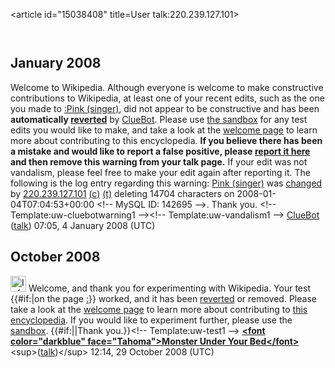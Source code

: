 <article id="15038408" title=User talk:220.239.127.101>
	<talkpage id="15038408" title="User talk:220.239.127.101">


== January 2008 ==
{{{icon|[[Image:Information.svg|left|25px]] }}}Welcome to Wikipedia. Although everyone is welcome to make constructive contributions to Wikipedia, at least one of your recent edits, such as the one you made to [[:Pink (singer)]], did not appear to be constructive and has been '''automatically [[Help:Reverting|reverted]]''' by [[User:ClueBot|ClueBot]].  Please use [[Wikipedia:Sandbox|the sandbox]] for any test edits you would like to make, and take a look at the [[Wikipedia:Introduction|welcome page]] to learn more about contributing to this encyclopedia. {{User:ClueBot/Tracker}} '''If you believe there has been a mistake and would like to report a false positive, please [[User:ClueBot/FalsePositives|report it here]] and then remove this warning from your talk page.'''  If your edit was not vandalism, please feel free to make your edit again after reporting it. The following is the log entry regarding this warning: [[Pink (singer)]] was [http://en.wikipedia.org/w/index.php?title=Pink+%28singer%29&amp;diff=182058334&amp;oldid=182033173 changed] by [[User:220.239.127.101|220.239.127.101]] [[Special:Contributions/220.239.127.101|(c)]] [[User talk:220.239.127.101|(t)]] deleting 14704 characters on 2008-01-04T07:04:53+00:00 &lt;!-- MySQL ID: 142695 --&gt;. Thank you. &lt;!-- Template:uw-cluebotwarning1 --&gt;&lt;!-- Template:uw-vandalism1 --&gt; [[User:ClueBot|ClueBot]] ([[User talk:ClueBot|talk]]) 07:05, 4 January 2008 (UTC)

== October 2008 ==
[[Image:Information.svg|25px]] Welcome, and thank you for experimenting with Wikipedia. Your test {{#if:|on the page [[:]]}} worked, and it has been [[Help:Reverting|reverted]] or removed. Please take a look at the [[Wikipedia:Introduction|welcome page]] to learn more about contributing to [[Wikipedia|this encyclopedia]]. If you would like to experiment further, please use the [[Wikipedia:Sandbox|sandbox]]. {{#if:|{{{2}}}|Thank you.}}&lt;!-- Template:uw-test1 --&gt; '''[[User:Da monster under your bed|&lt;font color=&quot;darkblue&quot; face=&quot;Tahoma&quot;&gt;Monster Under Your Bed&lt;/font&gt;]]''' &lt;sup&gt;([[User_Talk:Da monster under your bed|talk]])&lt;/sup&gt; 12:14, 29 October 2008 (UTC)
	</talkpage>
</article>